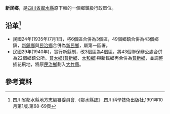 '''新民鄉'''，是[[四川省|四川省]][[鄰水縣|鄰水縣]]原下轄的一個鄉鎮級行政單位。

== 沿革<ref>四川省鄰水縣地方志編纂委員會.《鄰水縣誌》.四川科學技術出版社,1991年10月第1版.第68-69頁</ref>==
* 民國24年(1935年)7月1日，將6個區合併為3個區，49個鄉鎮合併為43個鄉鎮，[[新鎮鄉_(鄰水縣)|新鎮鄉]]與[[民治鄉|民治鄉]]合併為[[新民鄉_(鄰水縣)|新民鄉]]，屬第一區署。
* 民國29年(1940年)，實行新縣制，改3個區為4個區，將43個聯保辦公處合併為22個鄉鎮公所。[[普太鄉|普太鄉]]([[普新鄉|普新鄉]]、[[太和鄉_(鄰水縣)|太和鄉]])與新民鄉再合併為[[普新鄉|普新鄉]]，並調整插花飛地，將原[[民治鄉|民治鄉]]劃入[[大竹縣|大竹縣]]。

== 參考資料 ==
{{reflist}}
{{行政區劃小作品}}
{{鄰水縣行政區劃（民國24年7月1日至民國29年4月）}}
{{鄰水縣行政區劃}}